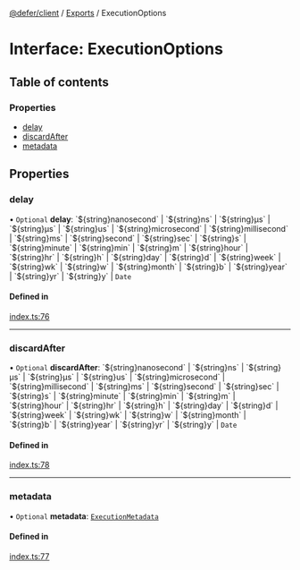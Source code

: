[@defer/client](../README.md) / [Exports](../modules.md) / ExecutionOptions

# Interface: ExecutionOptions

## Table of contents

### Properties

- [delay](ExecutionOptions.md#delay)
- [discardAfter](ExecutionOptions.md#discardafter)
- [metadata](ExecutionOptions.md#metadata)

## Properties

### delay

• `Optional` **delay**: \`$\{string}nanosecond\` \| \`$\{string}ns\` \| \`$\{string}µs\` \| \`$\{string}μs\` \| \`$\{string}us\` \| \`$\{string}microsecond\` \| \`$\{string}millisecond\` \| \`$\{string}ms\` \| \`$\{string}second\` \| \`$\{string}sec\` \| \`$\{string}s\` \| \`$\{string}minute\` \| \`$\{string}min\` \| \`$\{string}m\` \| \`$\{string}hour\` \| \`$\{string}hr\` \| \`$\{string}h\` \| \`$\{string}day\` \| \`$\{string}d\` \| \`$\{string}week\` \| \`$\{string}wk\` \| \`$\{string}w\` \| \`$\{string}month\` \| \`$\{string}b\` \| \`$\{string}year\` \| \`$\{string}yr\` \| \`$\{string}y\` \| `Date`

#### Defined in

[index.ts:76](https://github.com/defer-run/defer.client/blob/d04a692/src/index.ts#L76)

___

### discardAfter

• `Optional` **discardAfter**: \`$\{string}nanosecond\` \| \`$\{string}ns\` \| \`$\{string}µs\` \| \`$\{string}μs\` \| \`$\{string}us\` \| \`$\{string}microsecond\` \| \`$\{string}millisecond\` \| \`$\{string}ms\` \| \`$\{string}second\` \| \`$\{string}sec\` \| \`$\{string}s\` \| \`$\{string}minute\` \| \`$\{string}min\` \| \`$\{string}m\` \| \`$\{string}hour\` \| \`$\{string}hr\` \| \`$\{string}h\` \| \`$\{string}day\` \| \`$\{string}d\` \| \`$\{string}week\` \| \`$\{string}wk\` \| \`$\{string}w\` \| \`$\{string}month\` \| \`$\{string}b\` \| \`$\{string}year\` \| \`$\{string}yr\` \| \`$\{string}y\` \| `Date`

#### Defined in

[index.ts:78](https://github.com/defer-run/defer.client/blob/d04a692/src/index.ts#L78)

___

### metadata

• `Optional` **metadata**: [`ExecutionMetadata`](ExecutionMetadata.md)

#### Defined in

[index.ts:77](https://github.com/defer-run/defer.client/blob/d04a692/src/index.ts#L77)
